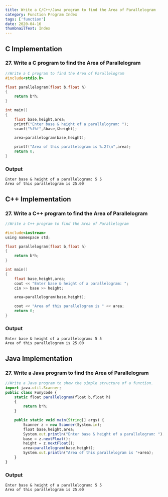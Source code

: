 ```yaml
---
title: Write a C/C++/Java program to find the Area of Parallelogram
category: Function Program Index
tags: ['function']
date: 2020-04-16
thumbnailText: Index
---
```


## C Implementation
### 27. Write a C program to find the Area of Parallelogram
```c
//Write a C program to find the Area of Parallelogram
#include<stdio.h>

float parallelogram(float b,float h)
{
    return b*h;
}

int main()
{
    float base,height,area;
    printf("Enter base & height of a parallelogram: ");
    scanf("%f%f",&base,&height);

    area=parallelogram(base,height);

    printf("Area of this parallelogram is %.2f\n",area);
    return 0;
}
```
### Output
```
Enter base & height of a parallelogram: 5 5
Area of this parallelogram is 25.00
```

## C++ Implementation
### 27. Write a C++ program to find the Area of Parallelogram
```c
//Write a C++ program to find the Area of Parallelogram

#include<iostream>
using namespace std;

float parallelogram(float b,float h)
{
    return b*h;
}

int main()
{
    float base,height,area;
    cout << "Enter base & height of a parallelogram: ";
    cin >> base >> height;

    area=parallelogram(base,height);

    cout << "Area of this parallelogram is " << area;
    return 0;
}
```
### Output
```
Enter base & height of a parallelogram: 5 5
Area of this parallelogram is 25.00
```

## Java Implementation
### 27. Write a Java program to find the Area of Parallelogram
```js
//Write a Java program to show the simple structure of a function.
import java.util.Scanner;
public class Funycode {
    static float parallelogram(float b,float h)
    {
        return b*h;
    }

    public static void main(String[] args) {
        Scanner z = new Scanner(System.in);
        float base,height,area;
        System.out.println("Enter base & height of a parallelogram: ");
        base = z.nextFloat();
        height = z.nextFloat();
        area=parallelogram(base,height);
        System.out.println("Area of this parallelogram is "+area);
    }
}
```
### Output
```
Enter base & height of a parallelogram: 5 5
Area of this parallelogram is 25.00
```
